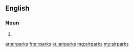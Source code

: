 ==English==

===Noun===
{{head|en|plural}}

# {{plural of|airpark|lang=en}}

[[ar:airparks]]
[[fr:airparks]]
[[ku:airparks]]
[[mg:airparks]]
[[my:airparks]]